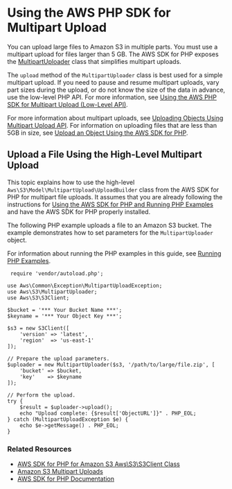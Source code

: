 # Using the AWS PHP SDK for Multipart Upload<a name="usingHLmpuPHP"></a>

You can upload large files to Amazon S3 in multiple parts\. You must use a multipart upload for files larger than 5 GB\. The AWS SDK for PHP exposes the [MultipartUploader](https://docs.aws.amazon.com/aws-sdk-php/v3/api/class-Aws.S3.MultipartUploader.html) class that simplifies multipart uploads\. 

The `upload` method of the `MultipartUploader` class is best used for a simple multipart upload\. If you need to pause and resume multipart uploads, vary part sizes during the upload, or do not know the size of the data in advance, use the low\-level PHP API\. For more information, see [Using the AWS PHP SDK for Multipart Upload \(Low\-Level API\)](usingLLmpuPHP.mdx)\. 

For more information about multipart uploads, see [Uploading Objects Using Multipart Upload API](uploadobjusingmpu.mdx)\. For information on uploading files that are less than 5GB in size, see [Upload an Object Using the AWS SDK for PHP](UploadObjSingleOpPHP.mdx)\. 

## Upload a File Using the High\-Level Multipart Upload<a name="HLuploadFilePHP"></a>

This topic explains how to use the high\-level `Aws\S3\Model\MultipartUpload\UploadBuilder` class from the AWS SDK for PHP for multipart file uploads\. It assumes that you are already following the instructions for [Using the AWS SDK for PHP and Running PHP Examples](UsingTheMPphpAPI.mdx) and have the AWS SDK for PHP properly installed\.

The following PHP example uploads a file to an Amazon S3 bucket\. The example demonstrates how to set parameters for the `MultipartUploader` object\. 

For information about running the PHP examples in this guide, see [Running PHP Examples](UsingTheMPphpAPI.mdx#running-php-samples)\.

```
 require 'vendor/autoload.php';

use Aws\Common\Exception\MultipartUploadException;
use Aws\S3\MultipartUploader;
use Aws\S3\S3Client;

$bucket = '*** Your Bucket Name ***';
$keyname = '*** Your Object Key ***';
                        
$s3 = new S3Client([
    'version' => 'latest',
    'region'  => 'us-east-1'
]);
 
// Prepare the upload parameters.
$uploader = new MultipartUploader($s3, '/path/to/large/file.zip', [
    'bucket' => $bucket,
    'key'    => $keyname
]);

// Perform the upload.
try {
    $result = $uploader->upload();
    echo "Upload complete: {$result['ObjectURL']}" . PHP_EOL;
} catch (MultipartUploadException $e) {
    echo $e->getMessage() . PHP_EOL;
}
```

### Related Resources<a name="RelatedResources-HLuploadFilePHP"></a>
+ [ AWS SDK for PHP for Amazon S3 Aws\\S3\\S3Client Class](https://docs.aws.amazon.com/aws-sdk-php/v3/api/class-Aws.S3.S3Client.html) 
+ [ Amazon S3 Multipart Uploads](https://docs.aws.amazon.com/aws-sdk-php/v3/guide/service/s3-multipart-upload.html) 
+ [AWS SDK for PHP Documentation](http://aws.amazon.com/documentation/sdk-for-php/)